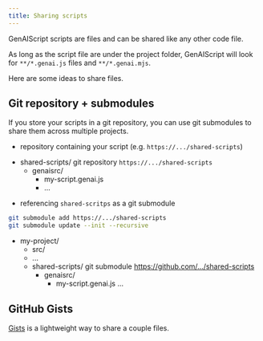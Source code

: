 ```yaml
---
title: Sharing scripts
---
```


GenAIScript scripts are files and can be shared like any other code file. 

As long as the script file are under the project folder, GenAIScript will look for `**/*.genai.js` files and `**/*.genai.mjs`.

Here are some ideas to share files.

## Git repository + submodules

If you store your scripts in a git repository, you can use git submodules to share them across multiple projects.

- repository containing your script (e.g. `https://.../shared-scripts`)
<FileTree>

- shared-scripts/ git repository `https://.../shared-scripts`
  - genaisrc/
    - my-script.genai.js
    - ...

</FileTree>

- referencing `shared-scritps` as a git submodule

```sh
git submodule add https://.../shared-scripts
git submodule update --init --recursive
```

<FileTree>

- my-project/
  - src/
  - ...
  - shared-scripts/ git submodule https://github.com/.../shared-scripts
    - genaisrc/
      - my-script.genai.js
    ...

</FileTree>

## GitHub Gists

[Gists](https://gist.github.com/) is a lightweight way to share a couple files.